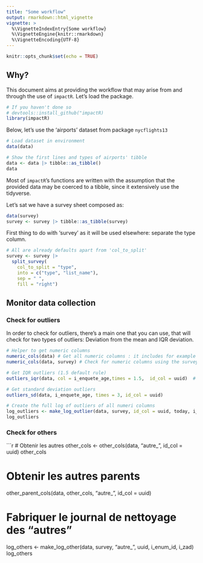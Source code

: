```yaml
---
title: "Some workflow"
output: rmarkdown::html_vignette
vignette: >
  %\VignetteIndexEntry{Some workflow}
  %\VignetteEngine{knitr::rmarkdown}
  %\VignetteEncoding{UTF-8}
---
```


```r
knitr::opts_chunk$set(echo = TRUE)
```

## Why?

This document aims at providing the workflow that may arise from and through the use of `impactR`. Let's load the package.
```r
# If you haven't done so 
# devtools::install_github("impactR)
library(impactR)
```



Below, let's use the 'airports' dataset from package `nycflights13`
```r
# Load dataset in environment
data(data)

# Show the first lines and types of airports' tibble
data <- data |> tibble::as_tibble()
data
```

Most of `impactR`'s functions are written with the assumption that the provided data may be coerced to a tibble, since it extensively use the tidyverse.

Let's sat we have a survey sheet composed as: 
```r
data(survey)
survey <- survey |> tibble::as_tibble(survey)
```

First thing to do with 'survey' as it will be used elsewhere: separate the type column.
```r
# All are already defaults apart from 'col_to_split'
survey <- survey |>  
  split_survey(
    col_to_split = "type",
    into = c("type", "list_name"),
    sep = " ",
    fill = "right")
```



## Monitor data collection

### Check for outliers

In order to check for outliers, there's a main one that you can use, that will check for two types of outliers: Deviation from the mean and IQR deviation.

```r
# Helper to get numeric columns
numeric_cols(data) # Get all numeric columns : it includes for example numeric enumerator ids or gps locations
numeric_cols(data, survey) # Check for numeric columns using the survey sheet.

# Get IQR outliers (1.5 default rule)
outliers_iqr(data, col = i_enquete_age,times = 1.5,  id_col = uuid)  # id_col is usually "uuid" with Kobo

# Get standard deviation outliers
outliers_sd(data, i_enquete_age, times = 3, id_col = uuid)

# Create the full log of outliers of all numeri columns
log_outliers <- make_log_outlier(data, survey, id_col = uuid, today, i_enum_id, i_zad)
log_outliers
```


### Check for others

```r
# Obtenir les autres 
other_cols <- other_cols(data, "autre_", id_col = uuid)
other_cols

# Obtenir les autres parents
other_parent_cols(data, other_cols, "autre_", id_col = uuid)

# Fabriquer le journal de nettoyage des "autres"
log_others <- make_log_other(data, survey, "autre_", uuid, i_enum_id, i_zad) 
log_others

